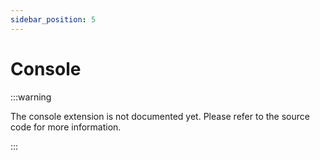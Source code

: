 ```yaml
---
sidebar_position: 5
---
```


# Console

:::warning

The console extension is not documented yet. Please refer to the source code for more information.

:::

